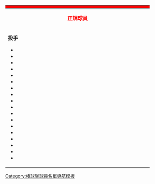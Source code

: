 {| class="toccolours" style="font-size: 95%;"
|-
! colspan="10" style="background-color:#ff0000; color: #ffffff; text-align: center;"| {{Tnavbar-header|'''[[臺東縣紅珊瑚成棒隊]]現役成員'''|臺東縣紅珊瑚成棒隊現役成員|plain=1}}
|-
| colspan="6" style="background-color#ffffff; color: #ff0000; text-align: center;" width="440"| '''正規球員'''
| colspan="2" style="background-color#ffffff; color: #ff0000; text-align: center;" width="215"| '''教練'''
| colspan="2" style="background-color#ffffff; color: #ff0000; text-align: center;" width="155"| '''其他'''
|-
| valign="top" | 
'''投手'''
*{{player|&nbsp;1&nbsp;|ROC|[[許群海]]}}
*{{player|&nbsp;6&nbsp;|ROC|[[鄭憲隆]]}}
*{{player|10|ROC|[[黃佳偉]]}}
*{{player|11|ROC|[[黃競傑]]}}
*{{player|12|ROC|[[洪安生]]}}
*{{player|14|ROC|[[劉家宏]]}}
*{{player|15|ROC|[[陳宥廷]]}}
*{{player|17|ROC|[[黃畇樺]]}}
*{{player|18|ROC|[[陳浚平]]}}
*{{player|21|ROC|[[陳柏諺]]}}
*{{player|25|ROC|[[黃博蔚]]}}
*{{player|28|ROC|[[賴聖峯]]}}
*{{player|29|ROC|[[彭宣瑋]]}}
*{{player|30|ROC|[[萬立宸]]}}
*{{player|33|ROC|[[潘菘瑋]]}}
*{{player|45|ROC|[[黃永浦]]}}
*{{player|53|ROC|[[李昇哲]]}}
*{{player|56|ROC|[[鍾柏輝]]}}

| width="px" | 
| valign="top" |

'''捕手'''
*{{player|&nbsp;3&nbsp;|ROC|[[張位梓]]}}
*{{player|19|ROC|[[戴鈞|戴　鈞]]}}
*{{player|58|ROC|[[陳約瑟]]}}


'''內野手'''
*{{player|&nbsp;2&nbsp;|ROC|[[何兆祥]]}}
*{{player|&nbsp;3&nbsp;|ROC|[[陳昊|陳　昊]]}}
*{{player|&nbsp;5&nbsp;|ROC|[[陳皓瑋]]}}
*{{player|&nbsp;8&nbsp;|ROC|[[張閔軒]]}}
*{{player|&nbsp;9&nbsp;|ROC|[[陳偉宏]]}}
*{{player|21|ROC|[[陳少偉]]}}
*{{player|26|ROC|[[石家瑋]]}}
*{{player|31|ROC|[[胡志文]]}}
*{{player|32|ROC|[[增鈺傑]]}}
*{{player|33|ROC|[[張原銘]]}}
*{{player|34|ROC|[[呂侑恩]]}}
*{{player|36|ROC|[[林漢龍]]}}
*{{player|99|ROC|[[莫生政]]}}

| width="px" | 
| valign="top" | 

'''外野手'''
*{{player|&nbsp;6&nbsp;|ROC|[[湯凱焜]]}}
*{{player|&nbsp;7&nbsp;|ROC|[[吳雨謙]]}}
*{{player|23|ROC|[[呂益賢]]}}
*{{player|27|ROC|[[彭庭韋]]}}
*{{player|61|ROC|[[簡煜勳]]}}

| width="px" |
| valign="top" |

'''總教練'''
*{{player|35|ROC|[[鄭幸生]]}}
'''教練團'''
*{{player|33|ROC|[[潘菘瑋]]}}（投手教練）
*{{player|-|ROC|[[黃鈞瑜]]}}（投捕教練）
*{{player|-|ROC|[[李奇嶽]]}}（[[]]）
'''管理'''
*{{player|||[[何兆祥]]}}
'''防護員'''
*{{player|||[[何東翰]]}}
|}<noinclude>
[[Category:棒球隊球員名單導航模板]]
</noinclude>